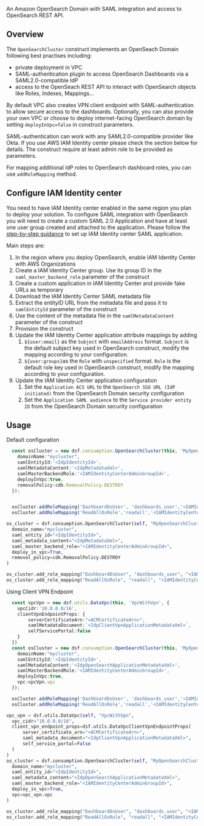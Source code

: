 <!-- This file is generated, do not modify directly, update the README.md in framework/src/consumption -->



An Amazon OpenSearch Domain with SAML integration and access to OpenSearch REST API. 

## Overview

The `OpenSearchCluster` construct implements an OpenSeach Domain following best practises including:
 * private deployment in VPC
 * SAML-authentication plugin to access OpenSearch Dashboards via a SAML2.0-compatible IdP
 * access to the OpenSeach REST API to interact with OpenSearch objects like Roles, Indexes, Mappings... 
  
By default VPC also creates VPN client endpoint with SAML-authentication to allow secure access to the dashboards. Optionally, you can also provide your own VPC or choose to deploy internet-facing OpenSearch domain by setting `deployInVpc=false` in construct parameters.

SAML-authentication can work with any SAML2.0-compatible provider like Okta. If you use AWS IAM Identity center please check the section below for details. The construct require at least admin role to be provided as parameters. 

For mapping additional IdP roles to OpenSearch dashboard roles, you can use `addRoleMapping` method. 

## Configure IAM Identity center

You need to have IAM Identity center enabled in the same region you plan to deploy your solution. 
To configure SAML integration with OpenSearch you will need to create a custom SAML 2.0 Application and have at least one user group created and attached to the application.
Please follow the [step-by-step guidance](https://aws.amazon.com/blogs/big-data/role-based-access-control-in-amazon-opensearch-service-via-saml-integration-with-aws-iam-identity-center/) to set up IAM Identity center SAML application.

Main steps are:

1. In the region where you deploy OpenSearch, enable IAM Identity Center with AWS Organizations
2. Create a IAM Identity Center group. Use its group ID in the `saml_master_backend_role` parameter of the construct
3. Create a custom application in IAM Identity Center and provide fake URLs as temporary
4. Download the IAM Identity Center SAML metadata file
5. Extract the entityID URL from the metadata file and pass it to `samlEntityId` parameter of the construct
6. Use the content of the metadata file in the `samlMetadataContent` parameter of the construct
7. Provision the construct
8. Update the IAM Identity Center application attribute mappings by adding
   1.  `${user:email}` as the `Subject` with `emailAddress` format. `Subject` is the default subject key used in OpenSearch construct, modify the mapping according to your configuration.
   2.  `${user:groups}`as the `Role` with `unspecified` format. `Role` is the default role key used in OpenSearch construct, modify the mapping according to your configuration.
9. Update the IAM Identity Center application configuration
   1.  Set the `Application ACS URL` to the `OpenSearch SSO URL (IdP initiated)` from the OpenSearch Domain security configuration
   2.  Set the `Application SAML audience` to the `Service provider entity ID` from the OpenSearch Domain security configuration

## Usage

Default configuration 

<Tabs>
  <TabItem value="typescript" label="TypeScript" default>

  ```typescript
    const osCluster = new dsf.consumption.OpenSearchCluster(this, 'MyOpenSearchCluster',{
      domainName:"mycluster",
      samlEntityId:'<IdpIdentityId>',
      samlMetadataContent:'<IdpMetadataXml>',
      samlMasterBackendRole:'<IAMIdentityCenterAdminGroupId>',
      deployInVpc:true,
      removalPolicy:cdk.RemovalPolicy.DESTROY
    });


    osCluster.addRoleMapping('DashboardOsUser', 'dashboards_user','<IAMIdentityCenterDashboardUsersGroupId>');
    osCluster.addRoleMapping('ReadAllOsRole','readall','<IAMIdentityCenterDashboardUsersGroupId>');
  ```
  
  </TabItem>
  <TabItem value="python" label="Python">

  ```python
os_cluster = dsf.consumption.OpenSearchCluster(self, "MyOpenSearchCluster",
    domain_name="mycluster",
    saml_entity_id="<IdpIdentityId>",
    saml_metadata_content="<IdpMetadataXml>",
    saml_master_backend_role="<IAMIdentityCenterAdminGroupId>",
    deploy_in_vpc=True,
    removal_policy=cdk.RemovalPolicy.DESTROY
)

os_cluster.add_role_mapping("DashboardOsUser", "dashboards_user", "<IAMIdentityCenterDashboardUsersGroupId>")
os_cluster.add_role_mapping("ReadAllOsRole", "readall", "<IAMIdentityCenterDashboardUsersGroupId>")
  ```

  </TabItem>
</Tabs>

Using Client VPN Endpoint 

<Tabs>
  <TabItem value="typescript" label="TypeScript" default>

  ```typescript
    const vpcVpn = new dsf.utils.DataVpc(this, 'VpcWithVpn', {
      vpcCidr:'10.0.0.0/16',
      clientVpnEndpointProps: {
          serverCertificateArn:"<ACMCertificateArn>",
          samlMetadataDocument:`<IdpClientVpnApplicationMetadataXml>`,
          selfServicePortal:false
      }
    })
    const osCluster = new dsf.consumption.OpenSearchCluster(this, 'MyOpenSearchCluster',{
      domainName:"mycluster",
      samlEntityId:'<IdpIdentityId>',
      samlMetadataContent:'<IdpOpenSearchApplicationMetadataXml>',
      samlMasterBackendRole:'<IAMIdentityCenterAdminGroupId>',
      deployInVpc:true,
      vpc:vpcVpn.vpc
    });

    osCluster.addRoleMapping('DashboardOsUser', 'dashboards_user','<IAMIdentityCenterDashboardUsersGroupId>');
    osCluster.addRoleMapping('ReadAllOsRole','readall','<IAMIdentityCenterDashboardUsersGroupId>');
  ```
  
  </TabItem>
  <TabItem value="python" label="Python">

  ```python
vpc_vpn = dsf.utils.DataVpc(self, "VpcWithVpn",
    vpc_cidr="10.0.0.0/16",
    client_vpn_endpoint_props=dsf.utils.DataVpcClientVpnEndpointProps(
        server_certificate_arn="<ACMCertificateArn>",
        saml_metadata_document="<IdpClientVpnApplicationMetadataXml>",
        self_service_portal=False
    )
)
os_cluster = dsf.consumption.OpenSearchCluster(self, "MyOpenSearchCluster",
    domain_name="mycluster",
    saml_entity_id="<IdpIdentityId>",
    saml_metadata_content="<IdpOpenSearchApplicationMetadataXml>",
    saml_master_backend_role="<IAMIdentityCenterAdminGroupId>",
    deploy_in_vpc=True,
    vpc=vpc_vpn.vpc
)

os_cluster.add_role_mapping("DashboardOsUser", "dashboards_user", "<IAMIdentityCenterDashboardUsersGroupId>")
os_cluster.add_role_mapping("ReadAllOsRole", "readall", "<IAMIdentityCenterDashboardUsersGroupId>")
  ```

  </TabItem>
</Tabs>


